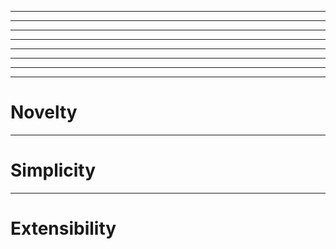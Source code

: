 

<VertCover><Cover /></VertCover>

---


<VertCenter><KenTweet /></VertCenter>

---


<VertCenter><Urkel /></VertCenter>

---


<VertCenter><Wonka /></VertCenter>

---


<VertCenter><DlDiagram /></VertCenter>

---


<VertCenter><StreamDiagram /></VertCenter>

---


<VertCenter><ExchangeDiagram /></VertCenter>

---


<VertCenter><ExchangeChain /></VertCenter>

---

<SectionCard>

# Novelty

</SectionCard>

---

<SectionCard>

# Simplicity

</SectionCard>

---

<SectionCard>

# Extensibility

</SectionCard>